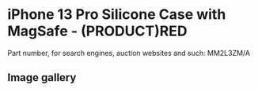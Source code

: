 
# iPhone 13 Pro Silicone Case with MagSafe - (PRODUCT)RED

Part number, for search engines, auction websites and such: MM2L3ZM/A

## Image gallery

<div style={{ width: '100%', maxWidth: '768px' }}>
<GalleryComponent
    images={[
      {
        original: "/everysource/MM2L3.webp",
        thumbnail: "/everypreview/MM2L3.webp",
      },
      {
        original: "/everysource/MM2L3_AV1.webp",
        thumbnail: "/everypreview/MM2L3_AV1.webp",
      },
      {
        original: "/everysource/MM2L3_AV2.webp",
        thumbnail: "/everypreview/MM2L3_AV2.webp",
      },
      {
        original: "/everysource/MM2L3_AV3.webp",
        thumbnail: "/everypreview/MM2L3_AV3.webp",
      },
      {
        original: "/everysource/MM2L3_AV4.webp",
        thumbnail: "/everypreview/MM2L3_AV4.webp",
      },
      {
        original: "/everysource/MM2L3_AV5.webp",
        thumbnail: "/everypreview/MM2L3_AV5.webp",
      },
      {
        original: "/everysource/MM2L3_AV6.webp",
        thumbnail: "/everypreview/MM2L3_AV6.webp",
      }
    ]}
  />
</div>